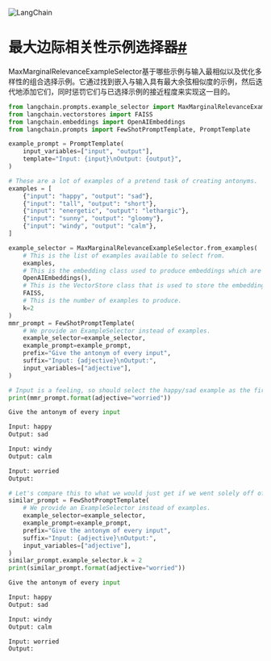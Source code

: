 

<Head>
  <script>
    {
      `(function() {
         var _hmt = _hmt || [];
(function() {
  var hm = document.createElement("script");
  hm.src = "https://hm.baidu.com/hm.js?e60fb290e204e04c5cb6f79b0ac1e697";
  var s = document.getElementsByTagName("script")[0]; 
  s.parentNode.insertBefore(hm, s);
})();
       })();`
    }
  </script>
</Head>

![LangChain](https://pica.zhimg.com/50/v2-56e8bbb52aa271012541c1fe1ceb11a2_r.gif)





最大边际相关性示例选择器[#](#maximal-marginal-relevance-exampleselector "本标题的永久链接")
=======================================================================

MaxMarginalRelevanceExampleSelector基于哪些示例与输入最相似以及优化多样性的组合选择示例。它通过找到嵌入与输入具有最大余弦相似度的示例，然后迭代地添加它们，同时惩罚它们与已选择示例的接近程度来实现这一目的。

```python
from langchain.prompts.example_selector import MaxMarginalRelevanceExampleSelector
from langchain.vectorstores import FAISS
from langchain.embeddings import OpenAIEmbeddings
from langchain.prompts import FewShotPromptTemplate, PromptTemplate

example_prompt = PromptTemplate(
    input_variables=["input", "output"],
    template="Input: {input}\nOutput: {output}",
)

# These are a lot of examples of a pretend task of creating antonyms.
examples = [
    {"input": "happy", "output": "sad"},
    {"input": "tall", "output": "short"},
    {"input": "energetic", "output": "lethargic"},
    {"input": "sunny", "output": "gloomy"},
    {"input": "windy", "output": "calm"},
]

```

```python
example_selector = MaxMarginalRelevanceExampleSelector.from_examples(
    # This is the list of examples available to select from.
    examples, 
    # This is the embedding class used to produce embeddings which are used to measure semantic similarity.
    OpenAIEmbeddings(), 
    # This is the VectorStore class that is used to store the embeddings and do a similarity search over.
    FAISS, 
    # This is the number of examples to produce.
    k=2
)
mmr_prompt = FewShotPromptTemplate(
    # We provide an ExampleSelector instead of examples.
    example_selector=example_selector,
    example_prompt=example_prompt,
    prefix="Give the antonym of every input",
    suffix="Input: {adjective}\nOutput:", 
    input_variables=["adjective"],
)

```

```python
# Input is a feeling, so should select the happy/sad example as the first one
print(mmr_prompt.format(adjective="worried"))

```

```python
Give the antonym of every input

Input: happy
Output: sad

Input: windy
Output: calm

Input: worried
Output:

```

```python
# Let's compare this to what we would just get if we went solely off of similarity
similar_prompt = FewShotPromptTemplate(
    # We provide an ExampleSelector instead of examples.
    example_selector=example_selector,
    example_prompt=example_prompt,
    prefix="Give the antonym of every input",
    suffix="Input: {adjective}\nOutput:", 
    input_variables=["adjective"],
)
similar_prompt.example_selector.k = 2
print(similar_prompt.format(adjective="worried"))

```

```python
Give the antonym of every input

Input: happy
Output: sad

Input: windy
Output: calm

Input: worried
Output:

```

